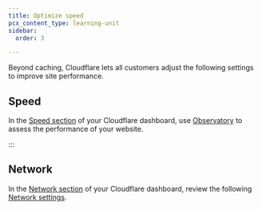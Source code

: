 ```yaml
---
title: Optimize speed
pcx_content_type: learning-unit
sidebar:
  order: 3

---
```


Beyond caching, Cloudflare lets all customers adjust the following settings to improve site performance.

## Speed

In the [Speed section](https://dash.cloudflare.com/?to=/:account/:zone/speed/optimization) of your Cloudflare dashboard, use [Observatory](/speed/speed-test/) to assess the performance of your website.

:::

## Network

In the [Network section](https://dash.cloudflare.com/?to=/:account/:zone/network) of your Cloudflare dashboard, review the following [Network settings](/network/).
